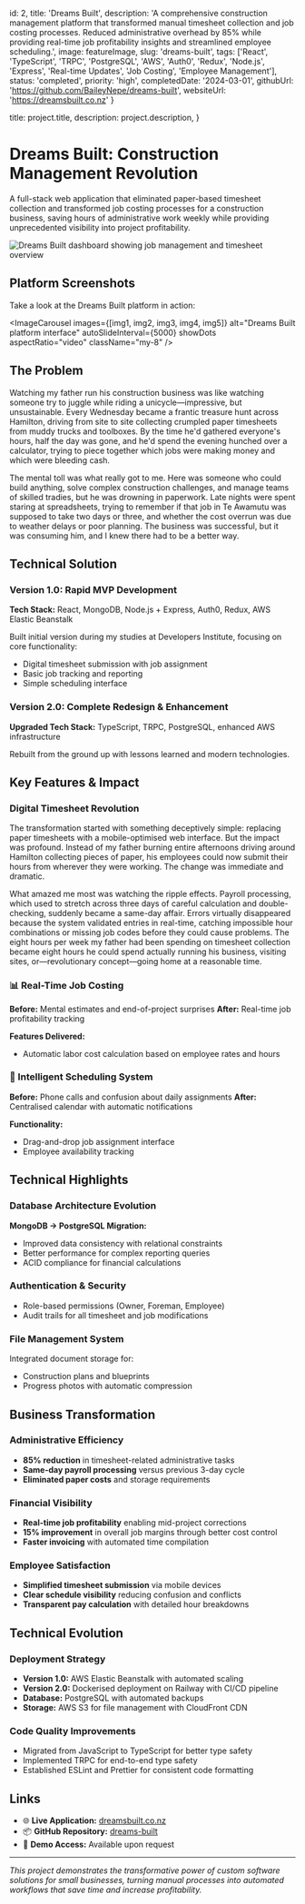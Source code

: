 
  id: 2,
  title: 'Dreams Built',
  description: 'A comprehensive construction management platform that transformed manual timesheet collection and job costing processes. Reduced administrative overhead by 85% while providing real-time job profitability insights and streamlined employee scheduling.',
  image: featureImage,
  slug: 'dreams-built',
  tags: ['React', 'TypeScript', 'TRPC', 'PostgreSQL', 'AWS', 'Auth0', 'Redux', 'Node.js', 'Express', 'Real-time Updates', 'Job Costing', 'Employee Management'],
  status: 'completed',
  priority: 'high',
  completedDate: '2024-03-01',
  githubUrl: 'https://github.com/BaileyNepe/dreams-built',
  websiteUrl: 'https://dreamsbuilt.co.nz'
}

  title: project.title,
  description: project.description,
}


# Dreams Built: Construction Management Revolution

A full-stack web application that eliminated paper-based timesheet collection and transformed job costing processes for a construction business, saving hours of administrative work weekly while providing unprecedented visibility into project profitability.

<Image src={featureImage} alt="Dreams Built dashboard showing job management and timesheet overview" />

## Platform Screenshots

Take a look at the Dreams Built platform in action:

<ImageCarousel 
  images={[img1, img2, img3, img4, img5]} 
  alt="Dreams Built platform interface"
  autoSlideInterval={5000}
  showDots
  aspectRatio="video"
  className="my-8"
/>

## The Problem

Watching my father run his construction business was like watching someone try to juggle while riding a unicycle—impressive, but unsustainable. Every Wednesday became a frantic treasure hunt across Hamilton, driving from site to site collecting crumpled paper timesheets from muddy trucks and toolboxes. By the time he'd gathered everyone's hours, half the day was gone, and he'd spend the evening hunched over a calculator, trying to piece together which jobs were making money and which were bleeding cash.

The mental toll was what really got to me. Here was someone who could build anything, solve complex construction challenges, and manage teams of skilled tradies, but he was drowning in paperwork. Late nights were spent staring at spreadsheets, trying to remember if that job in Te Awamutu was supposed to take two days or three, and whether the cost overrun was due to weather delays or poor planning. The business was successful, but it was consuming him, and I knew there had to be a better way.

## Technical Solution

### Version 1.0: Rapid MVP Development
**Tech Stack:** React, MongoDB, Node.js + Express, Auth0, Redux, AWS Elastic Beanstalk

Built initial version during my studies at Developers Institute, focusing on core functionality:
- Digital timesheet submission with job assignment
- Basic job tracking and reporting
- Simple scheduling interface

### Version 2.0: Complete Redesign & Enhancement
**Upgraded Tech Stack:** TypeScript, TRPC, PostgreSQL, enhanced AWS infrastructure

Rebuilt from the ground up with lessons learned and modern technologies.

## Key Features & Impact

### Digital Timesheet Revolution

The transformation started with something deceptively simple: replacing paper timesheets with a mobile-optimised web interface. But the impact was profound. Instead of my father burning entire afternoons driving around Hamilton collecting pieces of paper, his employees could now submit their hours from wherever they were working. The change was immediate and dramatic.

What amazed me most was watching the ripple effects. Payroll processing, which used to stretch across three days of careful calculation and double-checking, suddenly became a same-day affair. Errors virtually disappeared because the system validated entries in real-time, catching impossible hour combinations or missing job codes before they could cause problems. The eight hours per week my father had been spending on timesheet collection became eight hours he could spend actually running his business, visiting sites, or—revolutionary concept—going home at a reasonable time.

### 📊 Real-Time Job Costing
**Before:** Mental estimates and end-of-project surprises
**After:** Real-time job profitability tracking

**Features Delivered:**
- Automatic labor cost calculation based on employee rates and hours


### 📅 Intelligent Scheduling System

**Before:** Phone calls and confusion about daily assignments
**After:** Centralised calendar with automatic notifications

**Functionality:**
- Drag-and-drop job assignment interface
- Employee availability tracking


## Technical Highlights

### Database Architecture Evolution
**MongoDB → PostgreSQL Migration:**
- Improved data consistency with relational constraints
- Better performance for complex reporting queries
- ACID compliance for financial calculations

### Authentication & Security
- Role-based permissions (Owner, Foreman, Employee)
- Audit trails for all timesheet and job modifications

### File Management System
Integrated document storage for:
- Construction plans and blueprints
- Progress photos with automatic compression

## Business Transformation

### Administrative Efficiency
- **85% reduction** in timesheet-related administrative tasks
- **Same-day payroll processing** versus previous 3-day cycle
- **Eliminated paper costs** and storage requirements

### Financial Visibility
- **Real-time job profitability** enabling mid-project corrections
- **15% improvement** in overall job margins through better cost control
- **Faster invoicing** with automated time compilation

### Employee Satisfaction
- **Simplified timesheet submission** via mobile devices
- **Clear schedule visibility** reducing confusion and conflicts
- **Transparent pay calculation** with detailed hour breakdowns

## Technical Evolution

### Deployment Strategy
- **Version 1.0:** AWS Elastic Beanstalk with automated scaling
- **Version 2.0:** Dockerised deployment on Railway with CI/CD pipeline
- **Database:** PostgreSQL with automated backups
- **Storage:** AWS S3 for file management with CloudFront CDN

### Code Quality Improvements
- Migrated from JavaScript to TypeScript for better type safety
- Implemented TRPC for end-to-end type safety
- Established ESLint and Prettier for consistent code formatting

## Links

- 🌐 **Live Application:** [dreamsbuilt.co.nz](https://dreamsbuilt.co.nz)
- 📦 **GitHub Repository:** [dreams-built](https://github.com/BaileyNepe/dreams-built-v2)
- 🔐 **Demo Access:** Available upon request

---

*This project demonstrates the transformative power of custom software solutions for small businesses, turning manual processes into automated workflows that save time and increase profitability.*